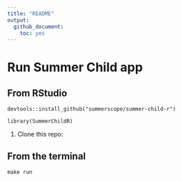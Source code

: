 ```yaml
---
title: "README"
output: 
  github_document:
    toc: yes
---
```


# Run Summer Child app 

## From RStudio

```
devtools::install_github("summerscope/summer-child-r")

library(SummerChildR)
```

1. Clone this repo:



## From the terminal

```
make run
```
